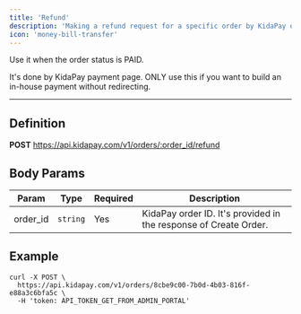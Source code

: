 ```yaml
---
title: 'Refund'
description: 'Making a refund request for a specific order by KidaPay order ID.'
icon: 'money-bill-transfer'
---
```



Use it when the order status is PAID.

It's done by KidaPay payment page. ONLY use this if you want to build an in-house payment without redirecting.

--------

## Definition
**POST** https://api.kidapay.com/v1/orders/:order_id/refund

## Body Params
<table>
<thead>
	<tr>
	<th>Param</th>
	<th>Type</th>
	<th>Required</th>
	<th>Description</th>
	</tr>
</thead>
<tbody>
	<tr>
		<td>order_id</td>
		<td><code>string</code></td>
		<td>Yes</td>
		<td>KidaPay order ID. It's provided in the response of Create Order.</td>
	</tr>
</tbody>
</table>


## Example
```
curl -X POST \
  https://api.kidapay.com/v1/orders/8cbe9c00-7b0d-4b03-816f-e88a3c6bfa5c \
  -H 'token: API_TOKEN_GET_FROM_ADMIN_PORTAL'
	
```